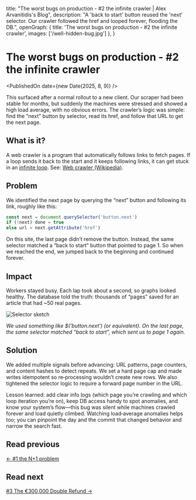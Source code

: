   title: "The worst bugs on production - #2 the infinite crawler | Alex Arvanitidis's Blog",
  description:
    "A 'back to start' button reused the 'next' selector. Our crawler followed the href and looped forever, flooding the DB.",
  openGraph: { title: 'The worst bugs on production - #2 the infinite crawler', images: ['/well-hidden-bug.jpg'] },
}


# The worst bugs on production - #2 the infinite crawler

<PublishedOn date={new Date(2025, 8, 9)} />

<Cover src="/well-hidden-bug.jpg" alt="" caption="" />

This surfaced after a normal rollout to a new client. Our scraper had been stable for months, but suddenly the machines were stressed and showed a high load average, with no obvious errors. The crawler’s logic was simple: find the “next” button by selector, read its href, and follow that URL to get the next page.

## What is it?

A web crawler is a program that automatically follows links to fetch pages. If a loop sends it back to the start and it keeps following links, it can get stuck in an [infinite loop](https://en.wikipedia.org/wiki/Infinite_loop). See: [Web crawler (Wikipedia)](https://en.wikipedia.org/wiki/Web_crawler).

## Problem

We identified the next page by querying the “next” button and following its link, roughly like this:

```js
const next = document.querySelector('button.next')
if (!next) done = true
else url = next.getAttribute('href')
```

On this site, the last page didn’t remove the button. Instead, the same selector matched a “back to start” button that pointed to page 1. So when we reached the end, we jumped back to the beginning and continued forever.

## Impact

Workers stayed busy. Each lap took about a second, so graphs looked healthy. The database told the truth: thousands of “pages” saved for an article that had ~50 real pages.

![Selector sketch](/infinite-crawler-selector.svg)

_We used something like $('button.next') (or equivalent). On the last page, the same selector matched “back to start”, which sent us to page 1 again._

## Solution

We added multiple signals before advancing: URL patterns, page counters, and content hashes to detect repeats. We set a hard page cap and made writes idempotent so re‑processing wouldn’t create new rows. We also tightened the selector logic to require a forward page number in the URL.

Lesson learned: add clear info logs (which page you’re crawling and which loop iteration you’re on), keep DB access handy to spot anomalies, and know your system’s flow—this bug was silent while machines crawled forever and load quietly climbed. Watching load‑average anomalies helps too; you can pinpoint the day and the commit that changed behavior and narrow the search fast.

## Read previous

[← #1 the N+1 problem](/blog/worst-bugs-n-plus-one)

## Read next

[#3 The €300,000 Double Refund →](/blog/worst-bugs-double-refund-300k)
